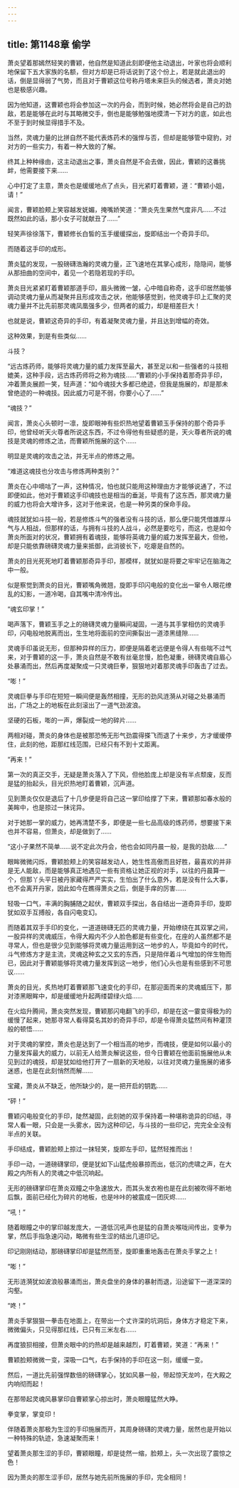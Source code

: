 ```yaml
---
---
---
```

title: 第1148章 偷学
---



萧炎望着那嫣然轻笑的曹颖，他自然是知道此刻即便他主动退出，叶家也将会顺利地保留下五大家族的名额，但对方却是已将话说到了这个份上，若是就此退出的话，倒是显得弱了气势，而且对于曹颖这位号称丹塔未来巨头的候选者，萧炎对她也是极感兴趣。

因为他知道，这曹颖也将会参加这一次的丹会，而到时候，她必然将会是自己的劲敌，若是能够在此时与其略微交手，倒也是能够勉强地摸清一下对方的底，如此也不至于到时候显得措手不及。

当然，灵魂力量的比拼自然不能代表炼药术的强悍与否，但却是能够管中窥豹，对对方的一些实力，有着一种大致的了解。

终其上种种缘由，这主动退出之事，萧炎自然是不会去做，因此，曹颖的这番挑衅，他需要接下来……

心中打定了主意，萧炎也是缓缓地点了点头，目光紧盯着曹颖，道：“曹颖小姐，请！”

闻言，曹颖脸颊上笑容越发妩媚，掩嘴娇笑道：“萧炎先生果然气度非凡……不过既然如此的话，那小女子可就献丑了……”

轻笑声徐徐落下，曹颖修长白皙的玉手缓缓探出，旋即结出一个奇异手印。

而随着这手印的成形。

萧炎猛的发现，一股磅礴浩瀚的灵魂力量，正飞速地在其掌心成形，隐隐间，能够从那扭曲的空间中，着见一个若隐若现的手印。

萧炎目光紧紧盯着曹颖那道手印，眉头微微一皱，心中暗自称奇，这手印居然能够调动灵魂力量从而凝聚并且形成攻击之状，他能够感觉到，他灵魂手印上汇聚的灵魂力量并不比先前那灵魂凤凰强多少，但两者的威力，却是相差巨大！

也就是说，曹颖这奇异的手印，有着凝聚灵魂力量，并且达到增幅的奇效。

这种效果，到是有些类似……

斗技？

“远古炼药师，能够将灵魂力量的威力发挥至最大，甚至足以和一些强者的斗技相媲美，这种手段，远古炼药师将之称为魂技……”曹颖的小手保持着那奇异手印，冲着萧炎展颜一笑，轻声道：“如今魂技大多都已绝迹，但我是施展的，却是那未曾绝迹的一种魂技。因此威力可是不弱，你要小心了……”

“魂技？”

闻言，萧炎心头顿时一凛，旋即眼神有些炽热地望着曹颖玉手保持的那个奇异手印，他曾经听天火尊者所说这东西，不过令得他有些疑惑的是，天火尊者所说的魂技是灵魂的修炼之法，而曹颖所施展的这个……

明显是灵魂的攻击之法，并无半点的修炼之用。

“难道这魂技也分攻击与修炼两种类别？”

萧炎在心中嘀咕了一声，这种情况，怕也就只能用这种理由方才能够说通了，不过即便如此，他对于曹颖这手印魂技也是相当的垂涎，毕竟有了这东西，那灵魂力量的威力也将会大增许多，这对于他来说，也是一种另类的保命手段。

魂技就犹如斗技一般，若是修炼斗气的强者没有斗技的话，那么便只能凭借雄厚斗气与人相战，但那样的话，与拥有斗技的人战斗，必然是要吃亏，而这，也是如今萧炎所面对的状况，曹颖拥有着魂技，能够将英魂力量的威力发挥至最大，但他，却是只能依靠磅礴灵魂力量来抵御，此消彼长下，吃瘪是自然的。

萧炎的目光死死地盯着曹颖那奇异手印，那模样，就犹如是将要之牢牢记在脑海之中一般。

似是察觉到萧炎的目光，曹颖嘴角微翘，旋即手印闪电般的变化出一窜令人眼花缭乱的幻影，一道冷喝，自其嘴中清冷传出。

“魂玄印掌！”

喝声落下，曹颖玉手之上的磅礴灵魂力量瞬间凝固，一道与其手掌相仿的灵魂手印，闪电般地脱离而出，生生地将面前的空间撕裂出一道漆黑缝隙……

灵魂手印虽说无形，但那种异样的压力，即便是隔着老远便是令得人有些喘不过气来，对于曹颖的这一手，萧炎自然是不敢有丝毫怠慢，脸色凝重，磅礴灵魂自眉心处暴涌而出，然后再度凝聚成一只灵魂巨拳，狠狠地对着那灵魂手印轰击了过去。

“嘭！”

灵魂巨拳与手印在短短一瞬间便是轰然相撞，无形的劲风涟漪从对碰之处暴涌而出，广场之上的地板在此刻滚出了一道气劲波浪。

坚硬的石板，嘭的一声，爆裂成一地的碎片……

两相对碰，萧炎的身体也是被那恐怖无形气劲震得搽飞而退了十来步，方才缓缓停住，此刻的他，距那红线范围，已经只有不到十丈距离。

“再来！”

第一次的真正交手，无疑是萧炎落入了下风，但他脸庞上却是没有半点颓废，反而是猛的抬起头，目光炽热地盯着曹颖，沉声道。

见到萧炎仅仅是退后了十几步便是将自己这一掌印给撑了下来，曹颖那如春水般的美眸中，也是掠过一抹诧异。

对于她那一掌的威力，她再清楚不多，即便是一些七品高级的炼药师，想要接下来也并不容易，但萧炎，却是做到了……

“这小子果然不简单……说不定此次丹会，他也会如同丹晨一般，是我的劲敌……”

眼眸微微闪烁，曹颖脸颊上的笑容越发动人，她生性高傲而且好胜，最喜欢的并非是无人能敌，而是能够真正地遇见一些有资格让她正视的对手，以往的丹晨算一个，但那丫头平日被丹家藏得严严实实，生怕出了什么意外，若是没有什么大事，也不会离开丹家，因此如今在瞧得萧炎之后，倒是手痒的厉害……

轻吸一口气，丰满的胸脯随之起伏，曹颖双手探出，各自结出一道奇异手印，旋即犹如双手互搏般，各自闪电变幻。

而随着其双手手印的变化，一道道磅礴无匹的灵魂力量，开始缭绕在其双掌之间，一股异样的灵魂威压，令得大殿内不少人脸色都是有些变化，在座的人虽然都不是寻常人，但也是很少见到能够将灵魂力量运用到这一地步的人，毕竟如今的时代，斗气修炼方才是主流，灵魂这种玄之又玄的东西，只是陪伴着斗气增加的伴生物而已，因此对于曹颖能够将灵魂力量发挥到这一地步，他们心头也是有些感到不可思议……

萧炎的目光，炙热地盯着曹颖那飞速变化的手印，在那迎面而来的灵魂威压下，那对漆黑眼眸中，却是缓缓地升起两缕碧绿火焰……

在火焰升腾间，萧炎突然发现，曹颖那闪电翻飞的手印，却是在这一霎变得极为的缓慢了起来，她那寻常人看得莫名其妙的奇异手印，却是令得萧炎猛然间有种灌顶般的顿悟……

对于灵魂的掌控，萧炎也是达到了一个相当高的地步，而魂技，便是如何以最小的力量发挥最大的威力，以前无人给萧炎解说这些，但今日曹颖在他面前施展他从未见到过的魂技，却是犹如给他打开了一扇新的天地般，以往对灵魂力量施展的诸多迷惑，也是在此刻悄然而解……

宝藏，萧炎从不缺乏，他所缺少的，是一把开启的钥匙……

“砰！”

曹颖闪电般变化的手印，陡然凝固，此刻她的双手保持着一种堪称诡异的印结，寻常人看一眼，只会是一头雾水，因为这种印记，与斗技的一些印记，完完全全没有半点的关联。

手印结成，曹颖脸颊上掠过一抹轻笑，旋即左手印，猛然轻推而出！

手印一动，一道磅礴掌印，便是犹如下山猛虎般暴掠而出，低沉的虎啸之声，在大殿之内所有人的灵魂之中低沉响起。

无形的磅礴掌印在萧炎双瞳之中急速放大，而其头发衣袍也是在此刻被吹得不断地后飘，面前已经化为碎片的地板，也是咔咔的被震成一团灰烬……

“吼！”

随着眼瞳之中的掌印越发庞大，一道低沉吼声也是猛的自萧炎喉咙间传出，变拳为掌，然后手指急速闪动，略微有些生涩的结出几道印记。

印记刚刚结动，那磅礴掌印却是猛然而至，旋即重重地轰击在萧炎手掌之上！

“嘭！”

无形涟漪犹如波浪般暴涌而出，萧炎盘坐的身体的暴射而退，沿途留下一道深深的沟壑。

“咚！”

萧炎手掌狠狠一拳击在地面上，在带出一个丈许深的坑洞后，身体方才稳定下来，微微偏头，只见得那红线，已只有三米左右……

再度狼狈相接，但萧炎眼中的灼热却是越来越烈，盯着曹颖，笑道：“再来！”

曹颖脸颊微微一变，深吸一口气，右手保持的手印在这一刻，缓缓一变。

然后，一道比先前强悍数倍的磅礴掌心，犹如风暴一般，带起惊天龙吟，在大殿之内响彻而起！

在那带起灵魂风暴掌印自曹颖掌心掠出时，萧炎眼瞳猛然大睁。

拳变掌，掌变印！

伴随着萧炎那极为生涩的手印施展而开，其周身磅礴的灵魂力量，居然也是开始以一种特殊的轨迹，急速凝聚而来！

望着萧炎那生涩的手印，曹颖眼瞳，却是徒然一缩，脸颊上，头一次出现了震惊之色！

因为萧炎的那生涩手印，居然与她先前所施展的手印，完全相同！